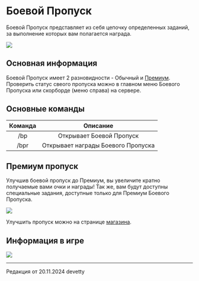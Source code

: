 # Боевой Пропуск

Боевой Пропуск представляет из себя цепочку определенных заданий, за выполнение которых вам полагается награда.

<img src="https://s3.etty.su/wiki/survival/battlepass/info/menu.webp" />

## Основная информация

Боевой Пропуск имеет 2 разновидности - Обычный и [Премиум](https://etty.su/docs/wiki/battlepass/bpinfo#Премиум%20пропуск). Проверить статус свеого пропуска можно в главном меню Боевого Пропуска или скорборде (меню справа) на сервере.

## Основные команды

| Команда | Описание |
| :---------: | :---------: |
| /bp | Открывает Боевой Пропуск  |
| /bpr | Открывает награды Боевого Пропуска |

## Премиум пропуск

Улучшив боевой пропуск до Премиум, вы увеличите кратно получаемые вами очки и награды! Так же, вам будут доступны специальные задания, доступные только для Премиум Боевого Пропуска.

<img src="https://s3.etty.su/wiki/survival/battlepass/info/premium.webp" />

Улучшить пропуск можно на странице [магазина](https://etty.su/).

## Информация в игре

<img src="https://s3.etty.su/wiki/survival/battlepass/info/info.webp" />

--------

<Badge bgColor="#ffad47" textColor="#000000">Редакция от 20.11.2024</Badge> <Badge bgColor="#88bfbd" textColor="#000000">devetty</Badge>